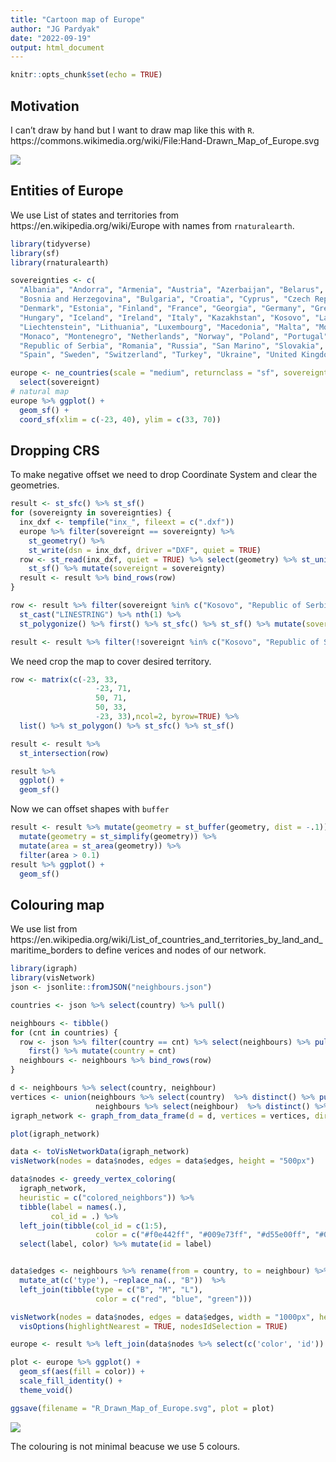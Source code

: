 ```yaml
---
title: "Cartoon map of Europe"
author: "JG Pardyak"
date: "2022-09-19"
output: html_document
---
```


```r
knitr::opts_chunk$set(echo = TRUE)
```

## Motivation

I can't draw by hand but I want to draw map like this with `R`. https://commons.wikimedia.org/wiki/File:Hand-Drawn_Map_of_Europe.svg 

![](Hand-Drawn_Map_of_Europe.svg) 

## Entities of Europe 

We use List of states and territories from https://en.wikipedia.org/wiki/Europe with names from `rnaturalearth`.

```r

library(tidyverse)
library(sf)
library(rnaturalearth)

sovereignties <- c(
  "Albania", "Andorra", "Armenia", "Austria", "Azerbaijan", "Belarus", "Belgium",
  "Bosnia and Herzegovina", "Bulgaria", "Croatia", "Cyprus", "Czech Republic", 
  "Denmark", "Estonia", "Finland", "France", "Georgia", "Germany", "Greece", 
  "Hungary", "Iceland", "Ireland", "Italy", "Kazakhstan", "Kosovo", "Latvia", 
  "Liechtenstein", "Lithuania", "Luxembourg", "Macedonia", "Malta", "Moldova",
  "Monaco", "Montenegro", "Netherlands", "Norway", "Poland", "Portugal",
  "Republic of Serbia", "Romania", "Russia", "San Marino", "Slovakia", "Slovenia",
  "Spain", "Sweden", "Switzerland", "Turkey", "Ukraine", "United Kingdom", "Vatican")

europe <- ne_countries(scale = "medium", returnclass = "sf", sovereignty = sovereignties) %>%
  select(sovereignt)
# natural map
europe %>% ggplot() +
  geom_sf() +
  coord_sf(xlim = c(-23, 40), ylim = c(33, 70))
```

## Dropping CRS 

To make negative offset we need to drop Coordinate System and clear the geometries.

```r
result <- st_sfc() %>% st_sf()
for (sovereignty in sovereignties) {
  inx_dxf <- tempfile("inx_", fileext = c(".dxf"))
  europe %>% filter(sovereignt == sovereignty) %>%
    st_geometry() %>%
    st_write(dsn = inx_dxf, driver ="DXF", quiet = TRUE)
  row <- st_read(inx_dxf, quiet = TRUE) %>% select(geometry) %>% st_union() %>% st_sfc() %>% 
    st_sf() %>% mutate(sovereignt = sovereignty)
  result <- result %>% bind_rows(row)
}

row <- result %>% filter(sovereignt %in% c("Kosovo", "Republic of Serbia")) %>% st_union() %>%
  st_cast("LINESTRING") %>% nth(1) %>% 
  st_polygonize() %>% first() %>% st_sfc() %>% st_sf() %>% mutate(sovereignt = "Republic of Serbia") 

result <- result %>% filter(!sovereignt %in% c("Kosovo", "Republic of Serbia")) %>% bind_rows(row)
```

We need crop the map to cover desired territory.

```r
row <- matrix(c(-23, 33,
                   -23, 71,
                   50, 71,
                   50, 33,
                   -23, 33),ncol=2, byrow=TRUE) %>%
  list() %>% st_polygon() %>% st_sfc() %>% st_sf()

result <- result %>%
  st_intersection(row)

result %>% 
  ggplot() +
  geom_sf()
```

Now we can offset shapes with `buffer`

```r
result <- result %>% mutate(geometry = st_buffer(geometry, dist = -.1)) %>%
  mutate(geometry = st_simplify(geometry)) %>%
  mutate(area = st_area(geometry)) %>%
  filter(area > 0.1) 
result %>% ggplot() +
  geom_sf()
```

## Colouring map

We use list from https://en.wikipedia.org/wiki/List_of_countries_and_territories_by_land_and_maritime_borders to define verices and nodes of our network.


```r
library(igraph)
library(visNetwork)
json <- jsonlite::fromJSON("neighbours.json")

countries <- json %>% select(country) %>% pull()

neighbours <- tibble()
for (cnt in countries) {
  row <- json %>% filter(country == cnt) %>% select(neighbours) %>% pull() %>% 
    first() %>% mutate(country = cnt)
  neighbours <- neighbours %>% bind_rows(row)
}

d <- neighbours %>% select(country, neighbour)
vertices <- union(neighbours %>% select(country)  %>% distinct() %>% pull(),
                   neighbours %>% select(neighbour)  %>% distinct() %>% pull())
igraph_network <- graph_from_data_frame(d = d, vertices = vertices, directed = F)

plot(igraph_network)

data <- toVisNetworkData(igraph_network)
visNetwork(nodes = data$nodes, edges = data$edges, height = "500px")

data$nodes <- greedy_vertex_coloring(
  igraph_network, 
  heuristic = c("colored_neighbors")) %>% 
  tibble(label = names(.),
         col_id = .) %>%
  left_join(tibble(col_id = c(1:5),
                   color = c("#f0e442ff", "#009e73ff", "#d55e00ff", "#0072b2ff", "#44b9bfff"))) %>%
  select(label, color) %>% mutate(id = label)


data$edges <- neighbours %>% rename(from = country, to = neighbour) %>% 
  mutate_at(c('type'), ~replace_na(., "B"))  %>%
  left_join(tibble(type = c("B", "M", "L"),
                   color = c("red", "blue", "green")))

visNetwork(nodes = data$nodes, edges = data$edges, width = "1000px", height = "1000px") %>% 
  visOptions(highlightNearest = TRUE, nodesIdSelection = TRUE)

europe <- result %>% left_join(data$nodes %>% select(c('color', 'id')) %>% rename(sovereignt = id))

plot <- europe %>% ggplot() +
  geom_sf(aes(fill = color)) +
  scale_fill_identity() +
  theme_void()

ggsave(filename = "R_Drawn_Map_of_Europe.svg", plot = plot)

```

![](R_Drawn_Map_of_Europe.svg) 

The colouring is not minimal beacuse we use 5 colours.
